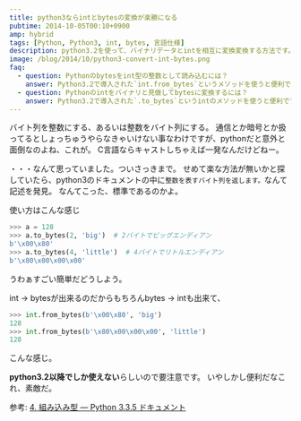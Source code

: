```yaml
---
title: python3ならintとbytesの変換が楽勝になる
pubtime: 2014-10-05T00:10+0900
amp: hybrid
tags: [Python, Python3, int, bytes, 言語仕様]
description: python3.2を使って、バイナリデータとintを相互に変換変換する方法です。
image: /blog/2014/10/python3-convert-int-bytes.png
faq:
  - question: Pythonのbytesをint型の整数として読み込むには？
    answer: Python3.2で導入された`int.from_bytes`というメソッドを使うと便利です。
  - question: Pythonのintをバイナリと見做してbytesに変換するには？
    answer: Python3.2で導入された`.to_bytes`というintのメソッドを使うと便利です。
---
```


バイト列を整数にする、あるいは整数をバイト列にする。
通信とか暗号とか扱ってるとしょっちゅうやらなきゃいけない事なわけですが、pythonだと意外と面倒なのよね、これが。
C言語ならキャストしちゃえば一発なんだけどねー。

・・・なんて思っていました。ついさっきまで。
せめて楽な方法が無いかと探していたら、python3のドキュメントの中に`整数を表すバイト列を返します。`なんて記述を発見。
なんてこった、標準であるのかよ。

使い方はこんな感じ
``` python
>>> a = 128
>>> a.to_bytes(2, 'big')  # 2バイトでビッグエンディアン
b'\x00\x80'
>>> a.to_bytes(4, 'little')  # 4バイトでリトルエンディアン
b'\x80\x00\x00\x00'
```
うわぁすごい簡単だどうしよう。

int -&gt; bytesが出来るのだからもちろんbytes -&gt; intも出来て、
``` python
>>> int.from_bytes(b'\x00\x80', 'big')
128
>>> int.from_bytes(b'\x80\x00\x00\x00', 'little')
128
```
こんな感じ。

**python3.2以降でしか使えない**らしいので要注意です。
いやしかし便利だなこれ、素敵だ。

参考: [4. 組み込み型 &mdash; Python 3.3.5 ドキュメント](http://docs.python.jp/3.3/library/stdtypes.html#int.to_bytes)
